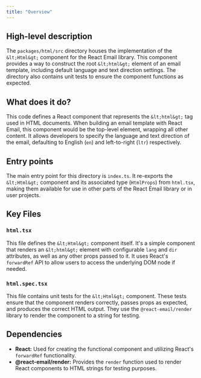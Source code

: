 ```yaml
---
title: "Overview"
---
```


## High-level description
The `packages/html/src` directory houses the implementation of the `&lt;Html&gt;` component for the React Email library. This component provides a way to construct the root `&lt;html&gt;` element of an email template, including default language and text direction settings. The directory also contains unit tests to ensure the component functions as expected.

## What does it do?
This code defines a React component that represents the `&lt;html&gt;` tag used in HTML documents. When building an email template with React Email, this component would be the top-level element, wrapping all other content. It allows developers to specify the language and text direction of the email, defaulting to English (`en`) and left-to-right (`ltr`) respectively.

## Entry points
The main entry point for this directory is `index.ts`. It re-exports the `&lt;Html&gt;` component and its associated type (`HtmlProps`) from `html.tsx`, making them available for use in other parts of the React Email library or in user projects.

## Key Files
### `html.tsx`
This file defines the `&lt;Html&gt;` component itself. It's a simple component that renders an `&lt;html&gt;` element with configurable `lang` and `dir` attributes, as well as any other props passed to it. It uses React's `forwardRef` API to allow users to access the underlying DOM node if needed.

### `html.spec.tsx`
This file contains unit tests for the `&lt;Html&gt;` component. These tests ensure that the component renders correctly, passes props as expected, and produces the correct HTML output. They use the `@react-email/render` library to render the component to a string for testing.

## Dependencies
- **React:** Used for creating the functional component and utilizing React's `forwardRef` functionality.
- **@react-email/render:** Provides the `render` function used to render React components to HTML strings for testing purposes.
